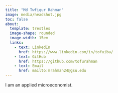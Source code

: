 ```yaml
---
title: "Md Twfiqur Rahman"
image: media/headshot.jpg
toc: false
about: 
  template: trestles
  image-shape: rounded
  image-width: 15em
  links:
    - text: LinkedIn
      href: https://www.linkedin.com/in/tofuiba/
    - text: GitHub
      href: https://github.com/tofurahman
    - text: Email
      href: mailto:mrahman24@gsu.edu
---
```


I am an applied microeconomist.
